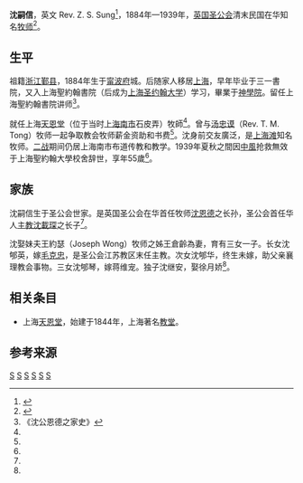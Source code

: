 '''沈嗣信'''，英文 Rev. Z. S. Sung<ref name="Rev Sung">{{cite web |url=http://www.ccsana.org/ccsana/library/china/9_1_22.html |title=从美国圣公会华人的差传探讨教会本色化的可能意涵 |publisher=北美华人基督教学会 |author=林美玫 |accessdate=2017-02-16 |archive-date=2017-11-13 |archive-url=https://web.archive.org/web/20171113222809/http://www.ccsana.org/ccsana/library/china/9_1_22.html |dead-url=no }}</ref>，1884年—1939年，[[英国圣公会|英国圣公会]]清末民国在华知名[[牧师|牧师]]<ref name="Sung family">{{cite web |url=http://www.jdjcm.com/jiaohui/1700.html |title=中华圣公会第一位华人主教：沈载琛 |publisher=基督教传媒网 |author=《天风》2015年10期 |date=2016-10-06 |accessdate=2017-02-16 |archive-date=2017-11-14 |archive-url=https://web.archive.org/web/20171114040241/http://www.jdjcm.com/jiaohui/1700.html |dead-url=no }}</ref>。

==生平==

祖籍[[浙江|浙江]][[鄞县|鄞县]]，1884年生于[[宁波府|甯波府]]城。后随家人移居[[上海|上海]]，早年毕业于三一書院，又入上海聖約翰書院（后成为[[上海圣约翰大学|上海圣约翰大学]]）学习，畢業于[[神學院|神學院]]。留任上海聖約翰書院讲师<ref name="Sung history">《沈公恩德之家史》</ref>。

就任上海[[天恩堂_(上海)|天恩堂]]（位于当时[[南市_(上海)|上海南市]]石皮弄）牧師<ref name="Sung family"/>。曾与[[汤忠谟|汤忠谟]]（Rev. T. M. Tong）牧师一起争取教会牧师薪金资助和书费<ref name="Rev Sung"/>。沈身前交友廣泛，是[[上海市_(中華民國)|上海滩]]知名牧师。[[二战|二战]]期间仍居上海南市布道传教和教学。1939年夏秋之間因[[中風|中風]]抢救無效于上海聖約翰大學校舍辞世，享年55歲<ref name="Sung history"/>。

==家族==
沈嗣信生于圣公会世家。是英国圣公会在华首任牧师[[沈恩德|沈恩德]]之长孙，圣公会首任华人[[主教|主教]][[沈載琛|沈載琛]]之长子<ref name="Sung family"/>。

沈娶妹夫王約瑟（Joseph Wong）牧师之姊王倉齡為妻，育有三女一子。长女沈郇英，嫁[[毛克忠|毛克忠]]，是圣公会江苏教区末任主教。次女沈郇华，终生未嫁，助父亲襄理教会事物。三女沈郇琴，嫁蒋维宠。独子沈继安，娶徐月娇<ref name="Sung history"/>。

==相关条目==
* 上海[[天恩堂_(上海)|天恩堂]]，始建于1844年，上海著名[[教堂|教堂]]。

==参考来源==
{{reflist|2}}

[[Category:鄞县人|S]]
[[Category:上海聖約翰大學校友|S]]
[[Category:宁波裔上海人|S]]
[[Category:中华圣公会牧师|S]]
[[Category:沈恩德家族|S]]
[[Category:上海基督教新教人物|S]]